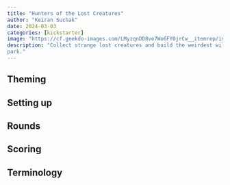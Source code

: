 ```yaml
---
title: "Hunters of the Lost Creatures"
author: "Keiran Suchak"
date: 2024-03-03
categories: [kickstarter]
image: "https://cf.geekdo-images.com/LMyzqnDD8ve7Wo6FY0jrCw__itemrep/img/e1ts9DJvt757B6OrB7IEIWS7RYo=/fit-in/246x300/filters:strip_icc()/pic6504802.jpg"
description: "Collect strange lost creatures and build the weirdest wildlife
park."
---
```


## Theming

## Setting up

## Rounds

## Scoring

## Terminology


